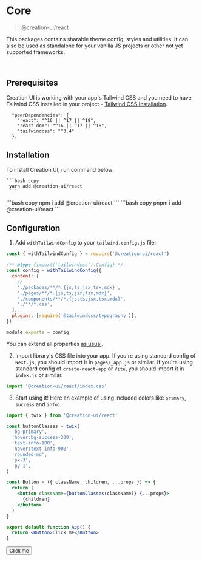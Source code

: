 
# Core

> @creation-ui/react

This packages contains sharable theme config, styles and utilities.
It can also be used as standalone for your vanilla JS projects or other not yet supported frameworks.

<br />

## Prerequisites

Creation UI is working with your app's Tailwind CSS and you need to have Tailwind CSS installed in your project - [Tailwind CSS Installation](https://tailwindcss.com/docs/installation/using-postcss).

```
  "peerDependencies": {
    "react": "^16 || ^17 || ^18",
    "react-dom": "^16 || ^17 || ^18",
    "tailwindcss": "^3.4"
  },
```

## Installation

To install Creation UI, run command below:

<Tabs items={SCRIPTS_TABS}>
  <Tab>

    ```bash copy
     yarn add @creation-ui/react
     ```

  </Tab>
  <Tab>
    ```bash copy
     npm i add @creation-ui/react
     ```
     </Tab>
  <Tab>
    ```bash copy
     pnpm i add @creation-ui/react
     ```
     </Tab>
</Tabs>

## Configuration

1. Add `withTailwindConfig` to your `tailwind.config.js` file:

```js copy
const { withTailwindConfig } = require('@creation-ui/react')

/** @type {import('tailwindcss').Config} */
const config = withTailwindConfig({
  content: [
    //
    './packages/**/*.{js,ts,jsx,tsx,mdx}',
    './pages/**/*.{js,ts,jsx,tsx,mdx}',
    './components/**/*.{js,ts,jsx,tsx,mdx}',
    './**/*.css',
  ],
  plugins: [require('@tailwindcss/typography')],
})

module.exports = config
```

You can extend all properties [as usual](https://tailwindcss.com/docs/configuration).

2. Import library's CSS file into your app.
   If you're using standard config of `Next.js`, you should import it in `pages/_app.js` or similar.
   If you're using standard config of `create-react-app` or `Vite`, you should import it in `index.js` or similar.

```js copy
import '@creation-ui/react/index.css'
```

3. Start using it!
   Here an example of using included colors like `primary`, `success` and `info`:

```jsx copy
import { twix } from '@creation-ui/react'

const buttonClasses = twix(
  'bg-primary',
  'hover:bg-success-300',
  'text-info-100',
  'hover:text-info-900',
  'rounded-md',
  'px-3',
  'py-1',
)

const Button = ({ className, children, ...props }) => {
  return (
    <button className={buttonClasses(className)} {...props}>
      {children}
    </button>
  )
}

export default function App() {
  return <Button>Click me</Button>
}
```

<button className='bg-primary hover:bg-success-300 text-info-100 hover:text-info-900 rounded-md px-3 py-1'>
  Click me
</button>
